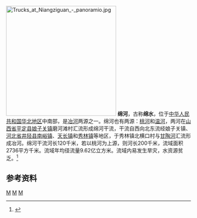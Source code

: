 [[File:Trucks_at_Niangziguan_-_panoramio.jpg|300px]]
'''绵河'''，古称'''绵水'''，位于[[中华人民共和国|中华人民共和国]][[华北地区|华北地区]]中南部，是[[冶河_(滹沱河)|冶河]]两源之一。绵河也有两源：[[桃河|桃河]]和[[温河|温河]]，两河在[[山西省|山西省]][[平定县|平定县]][[娘子关镇|娘子关镇]]磨河滩村汇流形成绵河干流，干流自西向北东流经娘子关镇、[[河北省|河北省]][[井陉县|井陉县]][[南峪镇|南峪镇]]、[[天长镇|天长镇]]和[[秀林镇|秀林镇]]等地区，于秀林镇北横口村与[[甘陶河|甘陶河]]汇流形成冶河。绵河干流河长120千米，若以桃河为上源，则河长200千米，流域面积2736平方千米。流域年均径流量9.62亿立方米。流域内易发生旱灾，水资源贫乏。<ref name="中国河湖大典">{{cite book zh |author=《[[中国河湖大典|中国河湖大典]]》编纂委员会 |title=《中国河湖大典·海河卷》 |format=M |edition=1 |location=北京 |publisher=中国水利水电出版社 |date=2013年1月 |pages=138页 |id= ISBN 978-7-5170-0563-6}}</ref>

==参考资料==
{{reflist}}
[[Category:海河水系|M]]
[[Category:山西河流|M]]
[[Category:河北河流|M]]